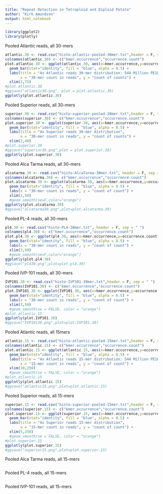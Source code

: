 ```yaml
---
title: "Repeat Detection in Tetraploid and Diploid Potato"
author: "Kirk Amundson"
output: html_notebook
---
```


```r
library(ggplot2)
library(plotly)
```

Pooled Atlantic reads, all 30-mers
```r
atlantic.30 <- read.csv("histo-atlantic-pooled-30mer.txt",header = F, sep = " ")
colnames(atlantic.30) <- c("kmer.occurrence","occurrence.count")
plot.atlantic.30 <- ggplot(atlantic.30, aes(x=kmer.occurrence,y=occurrence.count)) +
  geom_bar(stat="identity", fill = "blue", alpha = 0.5) +
  labs(title = "4x Atlantic reads 30-mer distribution: 544 Million PE100 reads",
       x = "30-mer count in reads", y = "count of counts") +
  xlim(2,75)
#plot.atlantic.30
#ggsave("atlantic30.png", plot = plot.atlantic.30)
ggplotly(plot.atlantic.30)
```

Pooled Superior reads, all 30-mers
```r
superior.30 <- read.csv("histo-superior-pooled-30mer.txt",header = F, sep = " ")
colnames(superior.30) <- c("kmer.occurrence","occurrence.count")
plot.superior.30 <- ggplot(superior.30, aes(x=kmer.occurrence,y=occurrence.count)) +
  geom_bar(stat="identity", fill = "blue", alpha = 0.5) +
  labs(title = "4x Superior reads 30-mer distribution",
       x = "30-mer count in reads", y = "count of counts") +
  xlim(2,40)
#plot.superior.30
#ggsave("superior30.png",plot = plot.superior.30)
ggplotly(plot.superior.30)
```

Pooled Alca Tarma reads, all 30-mers
```r
alcatarma.30 <- read.csv("histo-AlcaTarma-30mer.txt", header = F, sep = " ")
colnames(alcatarma.30) <- c("kmer.occurrence","occurrence.count")
plot.alcatarma.30 <- ggplot(alcatarma.30, aes(x=kmer.occurrence,y=occurrence.count)) +
  geom_bar(stat="identity", fill = "blue", alpha = 0.5) +
  labs(x = "30-mer count in reads", y = "count of count") +
  xlim(2,50)
  #geom_smooth(se=F,color="orange")
ggplotly(plot.alcatarma.30)
#ggsave("alcatarma30.png",plot=plot.alcatarma.30)
```

Pooled PL-4 reads, all 30-mers
```r
pl4.30 <- read.csv("histo-PL4-30mer.txt", header = F, sep = " ")
colnames(pl4.30) <- c("kmer.occurrence","occurrence.count")
plot.pl4.30 <- ggplot(pl4.30, aes(x=kmer.occurrence,y=occurrence.count)) +
  geom_bar(stat="identity", fill = "blue", alpha = 0.5) +
  labs(x = "30-mer count in reads", y = "count of count") +
  xlim(3,50)
  #geom_smooth(se=F,color="orange")
ggplotly(plot.pl4.30)
#ggsave("pl430.png",plot=plot.pl4.30)
```

Pooled IVP-101 reads, all 30-mers
```r
IVP101.30 <- read.csv("histo-IVP101-30mer.txt",header = F, sep = " ")
colnames(IVP101.30) <- c("kmer.occurrence","occurrence.count")
plot.IVP101.30 <- ggplot(IVP101.30, aes(x=kmer.occurrence,y=occurrence.count)) +
  geom_bar(stat="identity", fill = "blue", alpha = 0.5) +
  labs(x = "30-mer count in reads", y = "count of count") +
  xlim(3,50)
  #geom_smooth(se = FALSE, color = "orange")
#plot.atlantic.15
ggplotly(plot.IVP101.30)
#ggsave("IVP10130.png",plot=plot.IVP101.30)
```

Pooled Atlantic reads, all 15mers
```r
atlantic.15 <- read.csv("histo-atlantic-pooled-15mer.txt",header = F, sep = " ")
colnames(atlantic.15) <- c("kmer.occurrence","occurrence.count")
plot.atlantic.15 <- ggplot(atlantic.15, aes(x=kmer.occurrence,y=occurrence.count)) +
  geom_bar(stat="identity", fill = "blue", alpha = 0.5) +
  labs(title = "4x Atlantic reads 15-mer distribution: 544 Million PE100 reads",
       x = "15-mer count in reads", y = "count of count") +
  xlim(10,250)
  #geom_smooth(se = FALSE, color = "orange")
#plot.atlantic.15
ggplotly(plot.atlantic.15)
#ggsave("atlantic15.png",plot=plot.atlantic.15)
```

Pooled Superior reads, all 15-mers
```r
superior.15 <- read.csv("histo-superior-pooled-15mer.txt",header = F, sep = " ")
colnames(superior.15) <- c("kmer.occurrence","occurrence.count")
plot.superior.15 <- ggplot(superior.15, aes(x=kmer.occurrence,y=occurrence.count)) +
  geom_bar(stat="identity", fill = "blue", alpha = 0.5) +
  labs(title = "4x Superior reads 15-mer distribution",
       x = "15-mer count in reads", y = "count of count") +
  xlim(5,250)
  #geom_smooth(se = FALSE, color = "orange")
#plot.superior.15
ggplotly(plot.superior.15)
#ggsave("superior15.png",plot=plot.superior.15)
```

Pooled Alca Tarma reads, all 15-mers
```r

```

Pooled PL-4 reads, all 15-mers
```r

```

Pooled IVP-101 reads, all 15-mers
```r

```
